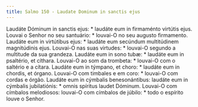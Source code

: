 ```yaml
---
title: Salmo 150 - Laudate Dominum in sanctis ejus
---
```


<div class="grid grid-cols-2 gap-5">
  <span class="text-justify">
    Laudáte Dóminum in sanctis ejus: * laudáte eum in firmaménto virtútis ejus.
  </span>
  <span class="text-justify">
    Louvai o Senhor no seu santuário: * louvai-O no seu augusto firmamento.
  </span>
  <span class="text-justify">
    Laudáte eum in virtútibus ejus: * laudáte eum secúndum multitúdinem
    magnitúdinis ejus.
  </span>
  <span class="text-justify">
    Louvai-O nas suas virtudes: * louvai-O segundo a multitude da sua grandeza.
  </span>
  <span class="text-justify">
    Laudáte eum in sono tubæ: * laudáte eum in psaltério, et cíthara.
  </span>
  <span class="text-justify">
    Louvai-O ao som da trombeta: * louvai-O com o saltério e a cítara.
  </span>
  <span class="text-justify">
    Laudáte eum in týmpano, et choro: * laudáte eum in chordis, et órgano.
  </span>
  <span class="text-justify">
    Louvai-O com timbales e em coro: * louvai-O com cordas e órgão.
  </span>
  <span class="text-justify">
    Laudáte eum in cýmbalis benesonántibus: laudáte eum in cýmbalis
    jubilatiónis: * omnis spíritus laudet Dóminum.
  </span>
  <span class="text-justify">
    Louvai-O com címbalos melodiosos: louvai-O com címbalos de júbilo: * todo o
    espírito louve o Senhor.
  </span>
</div>
